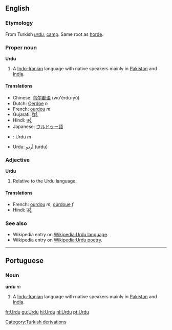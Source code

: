==English==

===Etymology===
From Turkish ''[[urdu]]'', [[camp]].  Same root as [[horde]].

===Proper noun===
'''Urdu'''
# A [[Indo-Iranian]] language with native speakers mainly in [[Pakistan]] and [[India]].

====Translations====
*Chinese: [[乌尔都语]] (wū'ěrdū-yǔ)
*Dutch: [[Oerdoe]] ''n''
*French: [[ourdou]] ''m''
*Gujarati: [[ઉર્દૂ]]
*Hindi: [[उर्दू]]
*Japanese: [[ウルドゥー語]]
*{{pt}}: Urdu ''m''
*Urdu: [[اردو|أردو]] (urdu)

=== Adjective ===
'''Urdu'''
# Relative to the Urdu language.

==== Translations ====
*French: [[ourdou]] ''m'', [[ourdoue]] ''f''
*Hindi: [[उर्दू]]

===See also===
{{interwiktionary|code=ur}}
*Wikipedia entry on [[Wikipedia:Urdu language]].
*Wikipedia entry on [[Wikipedia:Urdu poetry]].



----

== Portuguese ==
=== Noun ===
'''urdu''' ''m''

# A [[Indo-Iranian]] language with native speakers mainly in [[Pakistan]] and [[India]].

[[Category:Turkish derivations]]

[[fr:Urdu]]
[[gu:Urdu]]
[[hi:Urdu]]
[[nl:Urdu]]
[[pt:Urdu]]